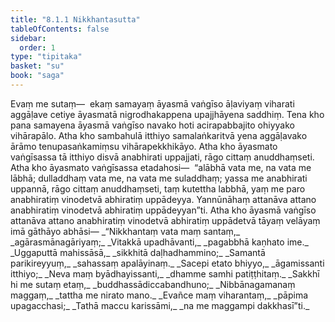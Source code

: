 ```yaml
---
title: "8.1.1 Nikkhantasutta"
tableOfContents: false
sidebar:
  order: 1
type: "tipitaka"
basket: "su"
book: "saga"
---
```



<DynamicBreadcrumb />

<Division number="209" book="saga">

<Paragraph number="1300" book="saga">
Evaṃ me sutaṃ—  ekaṃ samayaṃ āyasmā vaṅgīso āḷaviyaṃ viharati aggāḷave cetiye āyasmatā nigrodhakappena upajjhāyena saddhiṃ. Tena kho pana samayena āyasmā vaṅgīso navako hoti acirapabbajito ohiyyako vihārapālo. Atha kho sambahulā itthiyo samalaṅkaritvā yena aggāḷavako ārāmo tenupasaṅkamiṃsu vihārapekkhikāyo. Atha kho āyasmato vaṅgīsassa tā itthiyo disvā anabhirati uppajjati, rāgo cittaṃ anuddhaṃseti. Atha kho āyasmato vaṅgīsassa etadahosi—  “alābhā vata me, na vata me lābhā; dulladdhaṃ vata me, na vata me suladdhaṃ; yassa me anabhirati uppannā, rāgo cittaṃ anuddhaṃseti, taṃ kutettha labbhā, yaṃ me paro anabhiratiṃ vinodetvā abhiratiṃ uppādeyya. Yannūnāhaṃ attanāva attano anabhiratiṃ vinodetvā abhiratiṃ uppādeyyan”ti. Atha kho āyasmā vaṅgīso attanāva attano anabhiratiṃ vinodetvā abhiratiṃ uppādetvā tāyaṃ velāyaṃ imā gāthāyo abhāsi—
</Paragraph>

<Paragraph number="1301" type="verses" book="saga">
_“Nikkhantaṃ vata maṃ santaṃ,_  
_agārasmānagāriyaṃ;_  
_Vitakkā upadhāvanti,_  
_pagabbhā kaṇhato ime._  

</Paragraph>

<Paragraph number="1302" type="verses" book="saga">
_Uggaputtā mahissāsā,_  
_sikkhitā daḷhadhammino;_  
_Samantā parikireyyuṃ,_  
_sahassaṃ apalāyinaṃ._  

</Paragraph>

<Paragraph number="1303" type="verses" book="saga">
_Sacepi etato bhiyyo,_  
_āgamissanti itthiyo;_  
_Neva maṃ byādhayissanti,_  
_dhamme samhi patiṭṭhitaṃ._  

</Paragraph>

<Paragraph number="1304" type="verses" book="saga">
_Sakkhī hi me sutaṃ etaṃ,_  
_buddhassādiccabandhuno;_  
_Nibbānagamanaṃ maggaṃ,_  
_tattha me nirato mano._  

</Paragraph>

<Paragraph number="1305" type="verses" book="saga">
_Evañce maṃ viharantaṃ,_  
_pāpima upagacchasi;_  
_Tathā maccu karissāmi,_  
_na me maggampi dakkhasī”ti._
</Paragraph>
</Division>